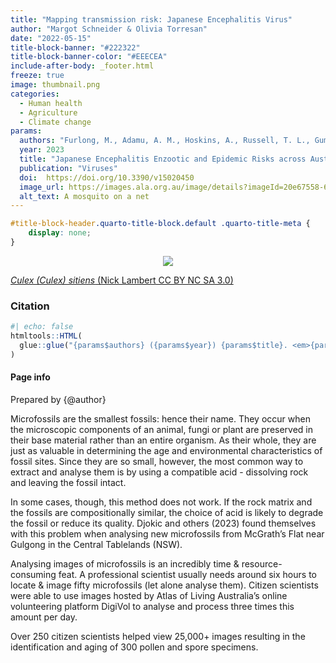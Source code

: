 ```yaml
---
title: "Mapping transmission risk: Japanese Encephalitis Virus"
author: "Margot Schneider & Olivia Torresan"
date: "2022-05-15"
title-block-banner: "#222322"
title-block-banner-color: "#EEECEA"
include-after-body: _footer.html
freeze: true
image: thumbnail.png
categories:
  - Human health
  - Agriculture
  - Climate change
params:
  authors: "Furlong, M., Adamu, A. M., Hoskins, A., Russell, T. L., Gummow, B., Golchin, M., Hickson, R. I., & Horwood, P. F."
  year: 2023
  title: "Japanese Encephalitis Enzootic and Epidemic Risks across Australia"
  publication: "Viruses"
  doi:  https://doi.org/10.3390/v15020450
  image_url: https://images.ala.org.au/image/details?imageId=20e67558-6fe7-49cc-964a-aaabca0933cb
  alt_text: A mosquito on a net
---
```


<!-- remove metadata section -->

```css
#title-block-header.quarto-title-block.default .quarto-title-meta {
    display: none;
}
```


<!-- Side panel -->

:::{.column-page}

:::{.paper-side-column}

<center>
:::{layout-ncol=1 style="margin-left: auto; margin-right: auto; width:50%;"}
<!-- add image url -->
<img src="https://ala-images.s3.ap-southeast-2.amazonaws.com/store/b/c/3/3/20e67558-6fe7-49cc-964a-aaabca0933cb/original" class="rounded"/></img>
:::
</center>

::: figure-caption
<!-- edit caption -->
[*Culex (Culex) sitiens* (Nick Lambert CC BY NC SA 3.0)](https://ala-images.s3.ap-southeast-2.amazonaws.com/store/b/c/3/3/20e67558-6fe7-49cc-964a-aaabca0933cb/original)
:::

### Citation
```r
#| echo: false
htmltools::HTML(
  glue::glue("{params$authors} ({params$year}) {params$title}. <em>{params$publication}</em> <a href='{params$doi}' target='_blank'>{params$doi}</a>")
)
```


#### Page info
Prepared by {@author}

:::


<!-- Main panel description -->

::: {.paper-main-column}
Microfossils are the smallest fossils: hence their name. They occur when the microscopic components of an animal, fungi or plant are preserved in their base material rather than an entire organism. As their whole, they are just as valuable in determining the age and environmental characteristics of fossil sites. Since they are so small, however, the most common way to extract and analyse them is by using a compatible acid - dissolving rock and leaving the fossil intact.  

 

In some cases, though, this method does not work. If the rock matrix and the fossils are compositionally similar, the choice of acid is likely to degrade the fossil or reduce its quality. Djokic and others (2023) found themselves with this problem when analysing new microfossils from McGrath’s Flat near Gulgong in the Central Tablelands (NSW).  
 
Analysing images of microfossils is an incredibly time & resource-consuming feat. A professional scientist usually needs around six hours to locate & image fifty microfossils (let alone analyse them). Citizen scientists were able to use images hosted by Atlas of Living Australia’s online volunteering platform DigiVol to analyse and process three times this amount per day. 
 

Over 250 citizen scientists helped view 25,000+ images resulting in the identification and aging of 300 pollen and spore specimens.  
:::

:::

